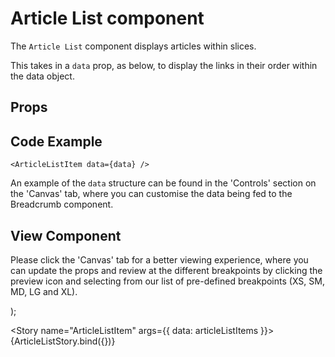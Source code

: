 

<Meta
  title="Newskit/Article List Item"
  component={ArticleListItem}
/>

# Article List component
The `Article List` component displays articles within slices.

This takes in a `data` prop, as below, to display the links in their order within the data object.

## Props
<Props of={ArticleListItem} />

## Code Example
`<ArticleListItem data={data} />`

An example of the `data` structure can be found in the 'Controls' section on the 'Canvas' tab, where you can customise the data being fed to the Breadcrumb component.

## View Component
Please click the 'Canvas' tab for a better viewing experience, where you can update the props and review at the different breakpoints by clicking the preview icon and selecting from our list of pre-defined breakpoints (XS, SM, MD, LG and XL).

  <NewsKitProvider theme={TimesWebLightTheme}>
    <ArticleListItem {...{ data }} />
  </NewsKitProvider>
);

<Story name="ArticleListItem" args={{ data: articleListItems }}>
  {ArticleListStory.bind({})}
</Story>